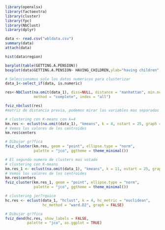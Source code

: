 

```r
library(openxlsx)
library(factoextra)
library(cluster)
library(fpc)
library(NbClust)
library(dplyr)
```




```r
data <- read.csv("wbldata.csv")
summary(data)
attach(data)
```

```r
hist(data$region)
```

```r
barplot(table(GETTING.A.PENSION))
boxplot(data$GETTING.A.PENSION~ HAVING_CHILDREN,ylab="having children", xlab="getting pension")
```
```r
# Seleccionamos solo los datos numericos para clusterizar
data_1<-select_if(data, is.numeric)
```



```r
res<-NbClust(na.omit(data_1), diss=NULL, distance = "manhattan", min.nc=4, max.nc=20, 
             method = "complete", index = "all") 

fviz_nbclust(res) 
#matriz de distancia previa, podemos mirar las variables mas separadas entre si y asi ver las dimensiones en las que dividir mejor
```

```r



# clustering con K-means con k=4
km.res <- eclust(na.omit(data_1), "kmeans", k = 4, nstart = 25, graph = FALSE)
# Vemos los valores de los centroides
km.res$centers

# Dibujar gr?fica
fviz_cluster(km.res, geom = "point", ellipse.type = "norm",
             palette = "jco", ggtheme = theme_minimal())
```

```r
# El segundo numero de clusters mas votado 
# clustering con K-means
km.res_1 <- eclust(na.omit(data_1), "kmeans", k = 11, nstart = 25, graph = FALSE)
# Vemos los valores de los centroides
km.res$centers
fviz_cluster(km.res_1, geom = "point", ellipse.type = "norm",
             palette = "jco", ggtheme = theme_minimal())
```


```r
# clustering jer?rquico
hc.res <- eclust(data_1, "hclust", k = 4, hc_metric = "euclidean", 
                 hc_method = "ward.D2", graph = FALSE)

# Dibujar gr?fica
fviz_dend(hc.res, show_labels = FALSE,
          palette = "jco", as.ggplot = TRUE)
```
